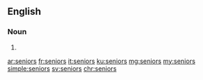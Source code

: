 ==English==

===Noun===
{{head|en|plural}}

# {{plural of|senior|lang=en|nocat=1}}

[[ar:seniors]]
[[fr:seniors]]
[[it:seniors]]
[[ku:seniors]]
[[mg:seniors]]
[[my:seniors]]
[[simple:seniors]]
[[sv:seniors]]
[[chr:seniors]]